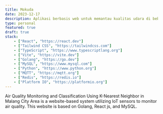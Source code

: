 ```yaml
---
title: Mokuda
date: 2023-12-17
description: Aplikasi berbasis web untuk memantau kualitas udara di beberapa lokasi di Malang.
type: personal
featured: true
draft: true
stack:
    - ["React", "https://react.dev"]
    - ["Tailwind CSS", "https://tailwindcss.com"]
    - ["TypeScript", "https://www.typescriptlang.org"]
    - ["Vite", "https://vite.dev"]
    - ["Golang", "https://go.dev"]
    - ["MySQL", "https://www.mysql.com"]
    - ["Python", "https://www.python.org"]
    - ["MQTT", "https://mqtt.org"]
    - ["Redis", "https://redis.io"]
    - ["Platform IO", "https://platformio.org"]
---
```


Air Quality Monitoring and Classification Using K-Nearest Neighbor in Malang City Area is a website-based system utilizing IoT sensors to monitor air quality. This website is based on Golang, React js, and MySQL.
